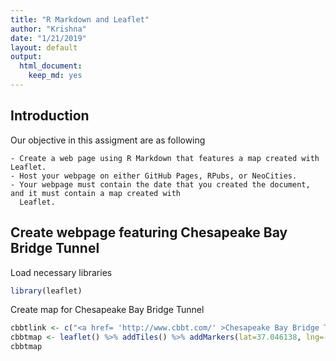 ```yaml
---
title: "R Markdown and Leaflet"
author: "Krishna"
date: "1/21/2019"
layout: default
output:
  html_document: 
    keep_md: yes
---
```


## Introduction
  Our objective in this assigment are as following
  
    - Create a web page using R Markdown that features a map created with Leaflet.
    - Host your webpage on either GitHub Pages, RPubs, or NeoCities.
    - Your webpage must contain the date that you created the document, and it must contain a map created with
      Leaflet. 
  
## Create webpage featuring Chesapeake Bay Bridge Tunnel

Load necessary libraries

```r
library(leaflet)
```

Create map for Chesapeake Bay Bridge Tunnel

```r
cbbtlink <- c("<a href= 'http://www.cbbt.com/' >Chesapeake Bay Bridge Tunnel</a>")
cbbtmap <- leaflet() %>% addTiles() %>% addMarkers(lat=37.046138, lng=-76.062751, popup = cbbtlink)
cbbtmap
```





